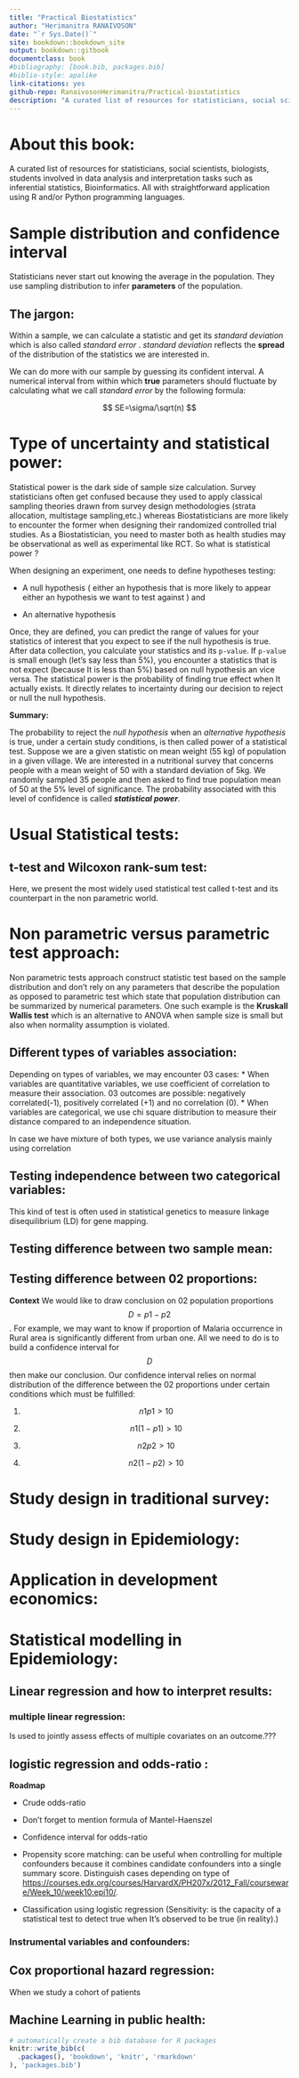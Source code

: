```yaml
--- 
title: "Practical Biostatistics"
author: "Herimanitra RANAIVOSON"
date: "`r Sys.Date()`"
site: bookdown::bookdown_site
output: bookdown::gitbook
documentclass: book
#bibliography: [book.bib, packages.bib]
#biblio-style: apalike
link-citations: yes
github-repo: RanaivosonHerimanitra/Practical-biostatistics
description: "A curated list of resources for statisticians, social scientists, biologists, students involved in data analysis and interpretation tasks such as inferential statistics, Bioinformatics. All with straightforward application using R and/or Python programming languages."
---
```


# About this book:

A curated list of resources for statisticians, social scientists, biologists, students involved in data analysis and interpretation tasks such as inferential statistics, Bioinformatics. All with straightforward application using R and/or Python programming languages.

# Sample distribution and confidence interval

Statisticians never start out knowing the average in the population. They use sampling 
distribution to infer **parameters** of the population. 

## The jargon:

Within a sample, we can calculate a statistic and get its _standard deviation_ which is also called _standard error_ . _standard deviation_ reflects the **spread** of the distribution of the statistics we are interested in.

We can do more with our sample by guessing its confident interval. A numerical interval from within which **true** parameters should fluctuate by calculating what we call _standard error_ by the following formula:

$$ SE=\sigma/\sqrt(n) $$

# Type of uncertainty and statistical power:

Statistical power is the dark side of sample size calculation. Survey statisticians often get confused because they used to apply classical sampling theories drawn from survey design methodologies (strata allocation, multistage sampling,etc.) whereas Biostatisticians are more likely to encounter the former when designing their randomized controlled trial studies. As a Biostatistician, you need to master both as health studies may be observational as well as experimental like RCT. So what is statistical power ?

When designing an experiment, one needs to define hypotheses testing:

* A null hypothesis ( either an hypothesis that is more likely to appear either an hypothesis we want to test against ) and

* An alternative hypothesis

Once, they are defined, you can predict the range of values for your statistics of interest that you expect to see if the null hypothesis is true. After data collection, you calculate your statistics and its <code>p-value</code>. If <code>p-value</code> is small enough (let's say less than 5%), you encounter a statistics that is not expect (because It is less than 5%) based on null hypothesis an vice versa.
The statistical power is the probability of finding true effect when It actually exists. It directly relates to incertainty during our decision to reject or null the null hypothesis.

**Summary:**

The probability to reject the _null hypothesis_ when an _alternative hypothesis_ is true, under a certain study conditions, is then called power of a statistical test. Suppose we are a given statistic on mean weight (55 kg) of population in a given village. We are interested in a nutritional survey that concerns people with a mean weight of 50 with a standard deviation of 5kg. We randomly sampled 35 people and then asked to find true population mean of 50 at the 5% level of significance. The probability associated with this level of confidence is called **_statistical power_**.

# Usual Statistical tests:

## t-test and Wilcoxon rank-sum test:

Here, we present the most widely used statistical test called t-test and its counterpart in the non parametric world.


# Non parametric versus parametric test approach:

Non parametric tests approach construct statistic test based on the sample distribution and don't rely on any parameters that describe the population as opposed to parametric test which state that population distribution can be summarized by numerical parameters. One such example is the **Kruskall Wallis test** which is an alternative to ANOVA when sample size is small but also when normality assumption is violated.

## Different types of variables association:

Depending on types of variables, we may encounter 03 cases:
* When variables are quantitative variables, we use coefficient of correlation to measure their association. 03 outcomes are possible: negatively correlated(-1), positively correlated (+1) and no correlation (0).
* When variables are categorical, we use chi square distribution to measure their distance compared to an independence situation.

In case we have mixture of both types, we use variance analysis mainly using correlation

## Testing independence between two categorical variables:
This kind of test is often used in statistical genetics to measure linkage disequilibrium (LD) for gene mapping.

## Testing difference between two sample mean:

## Testing difference between 02 proportions:

**Context**
We would like to draw conclusion on 02 population proportions $$ D=p{1} - p{2} $$ . For example, we may want to know if proportion of Malaria occurrence in Rural area is significantly different from urban one. All we need to do is to build a confidence interval for $$ D $$ then make our conclusion. Our confidence interval relies on normal distribution of the difference between the 02 proportions under certain conditions which must be fulfilled:

(1) $$ n{1}p{1}>10 $$ 

(2) $$ n{1}(1-p{1})>10 $$ 

(3) $$ n{2}p{2}>10 $$ 

(4) $$ n{2}(1-p{2})>10 $$

# Study design in traditional survey:

# Study design in Epidemiology:

# Application in development economics:

# Statistical modelling in Epidemiology:

## Linear regression and how to interpret results:

### multiple linear regression:

Is used to jointly assess effects of multiple covariates on an outcome.???

## logistic regression and odds-ratio :

**Roadmap**

* Crude odds-ratio
* Don't forget to mention formula of Mantel-Haenszel 
* Confidence interval for odds-ratio
* Propensity score matching: can be useful when controlling for multiple confounders because it combines candidate confounders into a single summary score. Distinguish cases depending on type of  [https://courses.edx.org/courses/HarvardX/PH207x/2012_Fall/courseware/Week_10/week10:epi10/](studies).

* Classification using logistic regression (Sensitivity: is the capacity of a statistical test to detect true when It's observed to be true (in reality).)

### Instrumental variables and confounders:

## Cox proportional hazard regression:

When we study a cohort of patients

## Machine Learning in public health:


```r
# automatically create a bib database for R packages
knitr::write_bib(c(
  .packages(), 'bookdown', 'knitr', 'rmarkdown'
), 'packages.bib')
```
